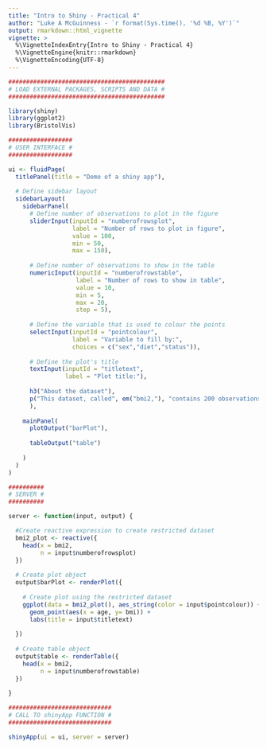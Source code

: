 ```yaml
---
title: "Intro to Shiny - Practical 4"
author: "Luke A McGuinness - `r format(Sys.time(), '%d %B, %Y')`"
output: rmarkdown::html_vignette
vignette: >
  %\VignetteIndexEntry{Intro to Shiny - Practical 4}
  %\VignetteEngine{knitr::rmarkdown}
  %\VignetteEncoding{UTF-8}
---
```


```r
############################################
# LOAD EXTERNAL PACKAGES, SCRIPTS AND DATA #
############################################

library(shiny)
library(ggplot2)
library(BristolVis)

##################
# USER INTERFACE #
##################

ui <- fluidPage(
  titlePanel(title = "Demo of a shiny app"), 
  
  # Define sidebar layout
  sidebarLayout(
    sidebarPanel(  
      # Define number of observations to plot in the figure
      sliderInput(inputId = "numberofrowsplot",
                  label = "Number of rows to plot in figure",
                  value = 100,
                  min = 50,
                  max = 150),
      
      # Define number of observations to show in the table
      numericInput(inputId = "numberofrowstable",
                   label = "Number of rows to show in table",
                   value = 10,
                   min = 5,
                   max = 20,
                   step = 5), 
      
      # Define the variable that is used to colour the points
      selectInput(inputId = "pointcolour",
                  label = "Variable to fill by:",
                  choices = c("sex","diet","status")),
      
      # Define the plot's title
      textInput(inputId = "titletext",
                label = "Plot title:"),
      
      h3("About the dataset"),
      p("This dataset, called", em("bmi2,"), "contains 200 observations across 6 variables")
      ),
    
    mainPanel(
      plotOutput("barPlot"),
      
      tableOutput("table")
      
    )
  )
)

##########
# SERVER #
##########

server <- function(input, output) {

  #Create reactive expression to create restricted dataset
  bmi2_plot <- reactive({
    head(x = bmi2,
         n = input$numberofrowsplot)
  }) 
  
  # Create plot object
  output$barPlot <- renderPlot({
    
    # Create plot using the restricted dataset
    ggplot(data = bmi2_plot(), aes_string(color = input$pointcolour)) +
      geom_point(aes(x = age, y= bmi)) +
      labs(title = input$titletext)
    
  })
  
  # Create table object
  output$table <- renderTable({
    head(x = bmi2,
         n = input$numberofrowstable)
  })
  
}

#############################
# CALL TO shinyApp FUNCTION #
#############################

shinyApp(ui = ui, server = server)

```
